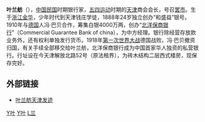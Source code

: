 '''叶兰舫'''（{{bd|1864年||1937年||Y叶}}），[[中国|中国]][[中華民國|民国]]时期银行家，[[五四运动|五四运动]]时期的[[天津|天津]]商会会长，号召[[罢市|罢市]]。生于[[浙江|浙江]][[金华|金华]]，少年时代到天津钱庄学徒，1888年24岁独立创办“和盛益”银号。1910年与[[德国|德国]]人冯·巴贝合作，筹集白银4000万两，创办“[[北洋保商银行|北洋保商银行]]”（Commercial Guarantee Bank of china），为中方经理。银行除经营存放款业务外，还有权利单独发行货币。1918年[[第一次世界大战|第一次世界大战]]德国战败，冯·巴贝撤资归国，有关手续全部移交给叶兰舫，北洋保商银行成为中国首家华人独资的私营银行。行址设在今天津解放北路52号（原法租界），为砖木结构二层西式楼房，现保存完好。


==外部链接==
* [https://web.archive.org/web/20070929184827/http://www.jinwanbao.cn/gb/content/2005-07/19/content_308895.htm 叶兰舫天津发迹]

[[Category:中華民國銀行家|Y叶]]
[[Category:金华人|Y叶]]
[[Category:葉姓|L兰]]